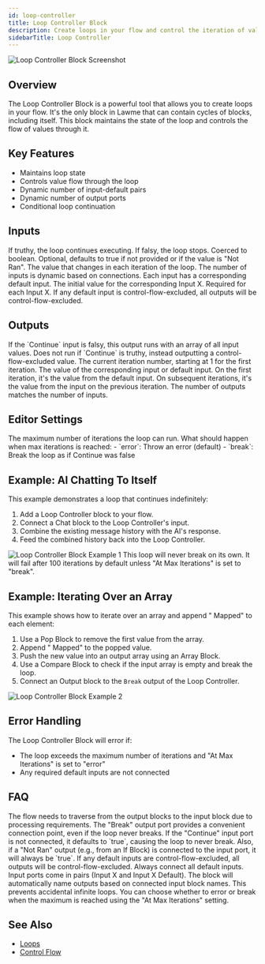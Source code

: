 ```yaml
---
id: loop-controller
title: Loop Controller Block
description: Create loops in your flow and control the iteration of values
sidebarTitle: Loop Controller
---
```


![Loop Controller Block Screenshot](./assets/loop-controller-block.png)

## Overview

The Loop Controller Block is a powerful tool that allows you to create loops in your flow. It's the only block in Lawme that can contain cycles of blocks, including itself. This block maintains the state of the loop and controls the flow of values through it.

## Key Features

- Maintains loop state
- Controls value flow through the loop
- Dynamic number of input-default pairs
- Dynamic number of output ports
- Conditional loop continuation

## Inputs

<ParamField path="Continue" type="any">
  If truthy, the loop continues executing. If falsy, the loop stops. Coerced to boolean. Optional, defaults to true if not provided or if the value is "Not Ran".
</ParamField>

<ParamField path="Input X" type="any">
  The value that changes in each iteration of the loop. The number of inputs is dynamic based on connections. Each input has a corresponding default input.
</ParamField>

<ParamField path="Input X Default" type="any">
  The initial value for the corresponding Input X. Required for each Input X. If any default input is control-flow-excluded, all outputs will be control-flow-excluded.
</ParamField>

## Outputs

<ResponseField name="Break" type="any[]">
  If the `Continue` input is falsy, this output runs with an array of all input values. Does not run if `Continue` is truthy, instead outputting a control-flow-excluded value.
</ResponseField>

<ResponseField name="Iteration" type="number">
  The current iteration number, starting at 1 for the first iteration.
</ResponseField>

<ResponseField name="Output X" type="any">
  The value of the corresponding input or default input. On the first iteration, it's the value from the default input. On subsequent iterations, it's the value from the input on the previous iteration. The number of outputs matches the number of inputs.
</ResponseField>

## Editor Settings

<ParamField path="Max Iterations" type="number" default={100}>
  The maximum number of iterations the loop can run.
</ParamField>

<ParamField path="At Max Iterations" type="string" default="error">
  What should happen when max iterations is reached:
  - `error`: Throw an error (default)
  - `break`: Break the loop as if Continue was false
</ParamField>

## Example: AI Chatting To Itself

This example demonstrates a loop that continues indefinitely:

1. Add a Loop Controller block to your flow.
2. Connect a Chat block to the Loop Controller's input.
3. Combine the existing message history with the AI's response.
4. Feed the combined history back into the Loop Controller.

<Frame>
  <img src="./assets/loop-controller-block-example-01.png" alt="Loop Controller Block Example 1" />
</Frame>

<Note>
  This loop will never break on its own. It will fail after 100 iterations by default unless "At Max Iterations" is set to "break".
</Note>

## Example: Iterating Over an Array

This example shows how to iterate over an array and append " Mapped" to each element:

1. Use a Pop Block to remove the first value from the array.
2. Append " Mapped" to the popped value.
3. Push the new value into an output array using an Array Block.
4. Use a Compare Block to check if the input array is empty and break the loop.
5. Connect an Output block to the `Break` output of the Loop Controller.

<Frame>
  <img src="./assets/loop-controller-block-example-02.png" alt="Loop Controller Block Example 2" />
</Frame>

## Error Handling

The Loop Controller Block will error if:
- The loop exceeds the maximum number of iterations and "At Max Iterations" is set to "error"
- Any required default inputs are not connected

## FAQ

<AccordionGroup>
  <Accordion title="Why do I need to connect something to the Break output port?">
    The flow needs to traverse from the output blocks to the input block due to processing requirements. The "Break" output port provides a convenient connection point, even if the loop never breaks.
  </Accordion>

  <Accordion title="Why does my loop run forever?">
    If the "Continue" input port is not connected, it defaults to `true`, causing the loop to never break. Also, if a "Not Ran" output (e.g., from an If Block) is connected to the input port, it will always be `true`.
  </Accordion>

  <Accordion title="What happens if I don't connect the default input port?">
    If any default inputs are control-flow-excluded, all outputs will be control-flow-excluded. Always connect all default inputs.
  </Accordion>

  <Accordion title="How can I remember the ports better?">
    Input ports come in pairs (Input X and Input X Default). The block will automatically name outputs based on connected input block names.
  </Accordion>

  <Accordion title="Why does the loop controller have a maximum number of iterations?">
    This prevents accidental infinite loops. You can choose whether to error or break when the maximum is reached using the "At Max Iterations" setting.
  </Accordion>
</AccordionGroup>

## See Also

- [Loops](../user-guide/workflow/loops.md)
- [Control Flow](../user-guide/workflow/control-flow.md)
